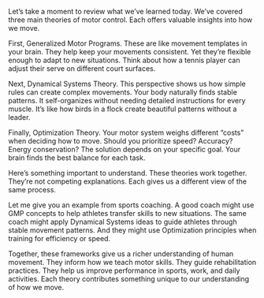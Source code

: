 Let's take a moment to review what we've learned today. We've covered three main theories of motor control. Each offers valuable insights into how we move.

First, Generalized Motor Programs. These are like movement templates in your brain. They help keep your movements consistent. Yet they're flexible enough to adapt to new situations. Think about how a tennis player can adjust their serve on different court surfaces.

Next, Dynamical Systems Theory. This perspective shows us how simple rules can create complex movements. Your body naturally finds stable patterns. It self-organizes without needing detailed instructions for every muscle. It's like how birds in a flock create beautiful patterns without a leader.

Finally, Optimization Theory. Your motor system weighs different "costs" when deciding how to move. Should you prioritize speed? Accuracy? Energy conservation? The solution depends on your specific goal. Your brain finds the best balance for each task.

Here's something important to understand. These theories work together. They're not competing explanations. Each gives us a different view of the same process.

Let me give you an example from sports coaching. A good coach might use GMP concepts to help athletes transfer skills to new situations. The same coach might apply Dynamical Systems ideas to guide athletes through stable movement patterns. And they might use Optimization principles when training for efficiency or speed.

Together, these frameworks give us a richer understanding of human movement. They inform how we teach motor skills. They guide rehabilitation practices. They help us improve performance in sports, work, and daily activities. Each theory contributes something unique to our understanding of how we move.